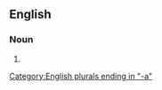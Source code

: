 {{also|zoösporangia}}

==English==

===Noun===
{{head|en|noun form}}

# {{plural of|zoosporangium|lang=en}}

[[Category:English plurals ending in "-a"]]